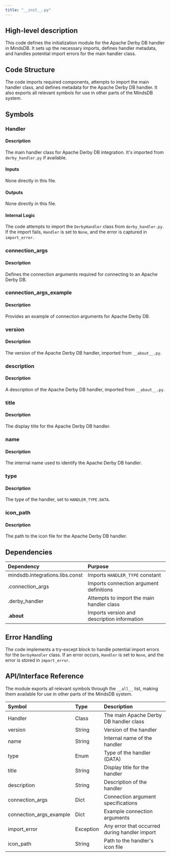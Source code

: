 ```yaml
---
title: "__init__.py"
---
```


## High-level description
This code defines the initialization module for the Apache Derby DB handler in MindsDB. It sets up the necessary imports, defines handler metadata, and handles potential import errors for the main handler class.

## Code Structure
The code imports required components, attempts to import the main handler class, and defines metadata for the Apache Derby DB handler. It also exports all relevant symbols for use in other parts of the MindsDB system.

## Symbols

### Handler
#### Description
The main handler class for Apache Derby DB integration. It's imported from `derby_handler.py` if available.

#### Inputs
None directly in this file.

#### Outputs
None directly in this file.

#### Internal Logic
The code attempts to import the `DerbyHandler` class from `derby_handler.py`. If the import fails, `Handler` is set to `None`, and the error is captured in `import_error`.

### connection_args
#### Description
Defines the connection arguments required for connecting to an Apache Derby DB.

### connection_args_example
#### Description
Provides an example of connection arguments for Apache Derby DB.

### version
#### Description
The version of the Apache Derby DB handler, imported from `__about__.py`.

### description
#### Description
A description of the Apache Derby DB handler, imported from `__about__.py`.

### title
#### Description
The display title for the Apache Derby DB handler.

### name
#### Description
The internal name used to identify the Apache Derby DB handler.

### type
#### Description
The type of the handler, set to `HANDLER_TYPE.DATA`.

### icon_path
#### Description
The path to the icon file for the Apache Derby DB handler.

## Dependencies
| Dependency | Purpose |
|:-----------|:--------|
| mindsdb.integrations.libs.const | Imports `HANDLER_TYPE` constant |
| .connection_args | Imports connection argument definitions |
| .derby_handler | Attempts to import the main handler class |
| .__about__ | Imports version and description information |

## Error Handling
The code implements a try-except block to handle potential import errors for the `DerbyHandler` class. If an error occurs, `Handler` is set to `None`, and the error is stored in `import_error`.

## API/Interface Reference
The module exports all relevant symbols through the `__all__` list, making them available for use in other parts of the MindsDB system.

| Symbol | Type | Description |
|:-------|:-----|:------------|
| Handler | Class | The main Apache Derby DB handler class |
| version | String | Version of the handler |
| name | String | Internal name of the handler |
| type | Enum | Type of the handler (DATA) |
| title | String | Display title for the handler |
| description | String | Description of the handler |
| connection_args | Dict | Connection argument specifications |
| connection_args_example | Dict | Example connection arguments |
| import_error | Exception | Any error that occurred during handler import |
| icon_path | String | Path to the handler's icon file |